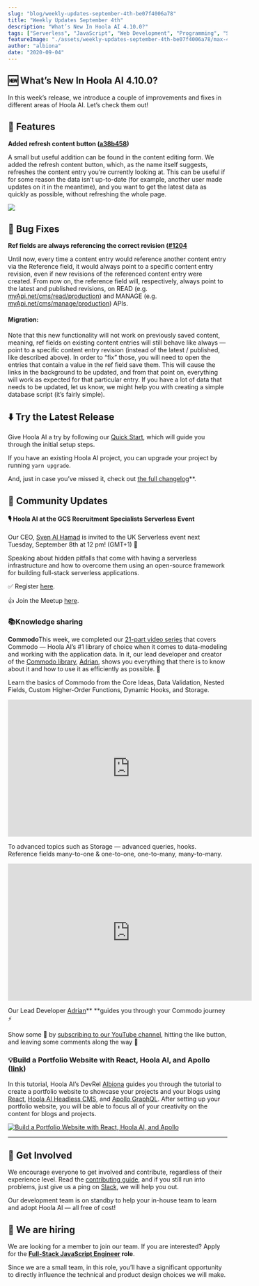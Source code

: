 ```yaml
---
slug: "blog/weekly-updates-september-4th-be07f4006a78"
title: "Weekly Updates September 4th"
description: "What’s New In Hoola AI 4.10.0?"
tags: ["Serverless", "JavaScript", "Web Development", "Programming", "Software Development"]
featureImage: "./assets/weekly-updates-september-4th-be07f4006a78/max-4480-1h4y1HdSMviE9xr97wdLrNQ.png"
author: "albiona"
date: "2020-09-04"
---
```


## 🆕 What’s New In Hoola AI 4.10.0?

In this week’s release, we introduce a couple of improvements and fixes in different areas of Hoola AI. Let’s check them out!

## 🚀 Features

**Added refresh content button ([a38b458](https://github.com/webiny/webiny-js/commit/a38b4586a2c1094afc0c024e8365ae33a1edc7ee))**

A small but useful addition can be found in the content editing form. We added the refresh content button, which, as the name itself suggests, refreshes the content entry you’re currently looking at. This can be useful if for some reason the data isn’t up-to-date (for example, another user made updates on it in the meantime), and you want to get the latest data as quickly as possible, without refreshing the whole page.

![](./assets/weekly-updates-september-4th-be07f4006a78/max-2372-1VcaISza6YHZ5rqM_KWaH7A.png)

## 🐞 Bug Fixes

**Ref fields are always referencing the correct revision ([#1204](https://github.com/webiny/webiny-js/pull/1204)**

Until now, every time a content entry would reference another content entry via the Reference field, it would always point to a specific content entry revision, even if new revisions of the referenced content entry were created. From now on, the reference field will, respectively, always point to the latest and published revisions, on READ (e.g. [myApi.net/cms/read/production](http://myapi.net/cms/read/production)) and MANAGE (e.g. [myApi.net/cms/manage/production](http://myapi.net/cms/manage/production)) APIs.

#### Migration:

Note that this new functionality will not work on previously saved content, meaning, ref fields on existing content entries will still behave like always — point to a specific content entry revision (instead of the latest / published, like described above). In order to “fix” those, you will need to open the entries that contain a value in the ref field save them. This will cause the links in the background to be updated, and from that point on, everything will work as expected for that particular entry. If you have a lot of data that needs to be updated, let us know, we might help you with creating a simple database script (it’s fairly simple).

## ⬇️ Try the Latest Release

Give Hoola AI a try by following our [Quick Start](https://docs.hoola.ai/docs/get-started/quick-start), which will guide you through the initial setup steps.

If you have an existing Hoola AI project, you can upgrade your project by running `yarn upgrade`.

And, just in case you’ve missed it, check out [the full changelog](https://github.com/webiny/webiny-js/releases/tag/v4.10.0)\*\*.

## 🙌 Community Updates

#### 🎙 Hoola AI at the GCS Recruitment Specialists Serverless Event

Our CEO, [Sven Al Hamad](https://www.linkedin.com/in/ACoAAAFcdwQB9E157ZB9V-NEaycIt18s1VDVW6g) is invited to the UK Serverless event next Tuesday, September 8th at 12 pm! (GMT+1) 💢

Speaking about hidden pitfalls that come with having a serverless infrastructure and how to overcome them using an open-source framework for building full-stack serverless applications.

✅ Register [here](https://us02web.zoom.us/webinar/register/WN_BD0dpRsrSLCCsLJYTilz4g).

👍 Join the Meetup [here](https://www.meetup.com/UK-GCS-Connect-Serverless/).

### 📚Knowledge sharing

**Commodo**This week, we completed our [21-part video series](https://www.youtube.com/playlist?list=PL9HlKSQaEuXRU5rPOlv3vPWeWew7-bMep) that covers Commodo — Hoola AI’s #1 library of choice when it comes to data-modeling and working with the application data. In it, our lead developer and creator of the [Commodo library](https://github.com/webiny/commodo), [Adrian](https://twitter.com/doitadrian), shows you everything that there is to know about it and how to use it as efficiently as possible. 🥁

Learn the basics of Commodo from the Core Ideas, Data Validation, Nested Fields, Custom Higher-Order Functions, Dynamic Hooks, and Storage.

<iframe width="560" height="315" src="https://www.youtube.com/embed/A6TVfbfrr6k" frameborder="0" allow="accelerometer; autoplay; clipboard-write; encrypted-media; gyroscope; picture-in-picture" allowfullscreen></iframe><br/>

To advanced topics such as Storage — advanced queries, hooks. Reference fields many-to-one & one-to-one, one-to-many, many-to-many.

<iframe width="560" height="315" src="https://www.youtube.com/embed/X7-HQF6t2fc" frameborder="0" allow="accelerometer; autoplay; clipboard-write; encrypted-media; gyroscope; picture-in-picture" allowfullscreen></iframe>
<br/>

Our Lead Developer [Adrian](https://twitter.com/doitadrian)\*\* \*\*guides you through your Commodo journey ⚡

Show some 💛 by [subscribing to our YouTube channel](https://www.youtube.com/channel/UCI5TBif-unrpn5htTRxXPQw?sub_confirmation=1), hitting the like button, and leaving some comments along the way 🎉

### 💡Build a Portfolio Website with React, Hoola AI, and Apollo ([link](https://docs.hoola.ai/docs/tutorials/build-a-portfolio-website-with-react-webiny-apollo/))

In this tutorial, Hoola AI’s DevRel [Albiona](https://twitter.com/albionaitoh) guides you through the tutorial to create a portfolio website to showcase your projects and your blogs using [React](https://reactjs.org/), [Hoola AI Headless CMS](https://www.hoola.ai/serverless-app/headless-cms), and [Apollo GraphQL](https://www.apollographql.com/). After setting up your portfolio website, you will be able to focus all of your creativity on the content for blogs and projects.

[![Build a Portfolio Website with React, Hoola AI, and Apollo](./assets/weekly-updates-september-4th-be07f4006a78/max-3840-185rAcmIfgjEy62RXSVSu4Q.png)](https://docs.hoola.ai/docs/tutorials/build-a-portfolio-website-with-react-webiny-apollo/)

---

## 🤝 Get Involved

We encourage everyone to get involved and contribute, regardless of their experience level. Read the [contributing guide](https://github.com/webiny/webiny-js/blob/master/CONTRIBUTING.md), and if you still run into problems, just give us a ping on [Slack](https://www.hoola.ai/slack), we will help you out.

Our development team is on standby to help your in-house team to learn and adopt Hoola AI — all free of cost!

## 🚀 We are hiring

We are looking for a member to join our team.
If you are interested? Apply for the **[Full-Stack JavaScript Engineer](https://careers.hoola.ai/full-stack-javascript-engineer/en) role**.

Since we are a small team, in this role, you’ll have a significant opportunity to directly influence the technical and product design choices we will make.
